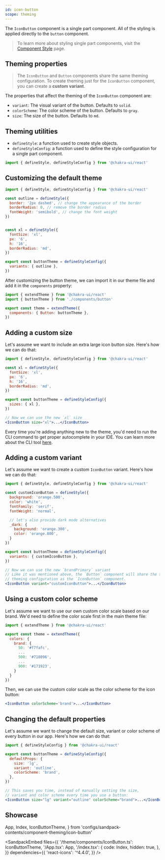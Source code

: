 ```yaml
---
id: icon-button
scope: theming
---
```


The `IconButton` component is a single part component. All of the styling is applied
directly to the `button` component.


> To learn more about styling single part components, visit the
> [Component Style](/docs/styled-system/component-style#styling-single-part-components)
> page.

## Theming properties

> The `IconButton` and `Button` components share the same theming configuration.
> To create theming just for the `IconButton` component, you can create a **custom variant**.

The properties that affect the theming of the `IconButton` component are:

- `variant`: The visual variant of the button. Defaults to `solid`.
- `colorScheme`: The color scheme of the button. Defaults to `gray`.
- `size`: The size of the button. Defaults to `md`.

## Theming utilities

- `defineStyle`: a function used to create style objects.
- `defineStyleConfig`: a function used to define the style configuration for a
  single part component.


```jsx live=false
import { defineStyle, defineStyleConfig } from '@chakra-ui/react'
```

## Customizing the default theme

```jsx live=false
import { defineStyle, defineStyleConfig } from '@chakra-ui/react'

const outline = defineStyle({
  border: '2px dashed', // change the appearance of the border
  borderRadius: 0, // remove the border radius
  fontWeight: 'semibold', // change the font weight
})


const xl = defineStyle({
  fontSize: 'xl',
  px: '6',
  h: '16',
  borderRadius: 'md',
})

export const buttonTheme = defineStyleConfig({
  variants: { outline },
})
```

After customizing the button theme, we can import it in our theme file and add
it in the `components` property:

```jsx live=false
import { extendTheme } from '@chakra-ui/react'
import { buttonTheme } from './components/button'

export const theme = extendTheme({
  components: { Button: buttonTheme },
})
```


## Adding a custom size

Let's assume we want to include an extra large icon button size. Here's how we can do
that:

```jsx live=false
import { defineStyle, defineStyleConfig } from '@chakra-ui/react'

const xl = defineStyle({
  fontSize: 'xl',
  px: '6',
  h: '16',
  borderRadius: 'md',
})

export const buttonTheme = defineStyleConfig({
  sizes: { xl },
})

// Now we can use the new `xl` size
<IconButton size="xl">...</IconButton>
```

Every time you're adding anything new to the theme, you'd need to run the CLI
command to get proper autocomplete in your IDE. You can learn more about the CLI
tool [here](/docs/styled-system/cli).

## Adding a custom variant

Let's assume we want to create a custom `IconButton` variant. Here's how we can do
that:

```jsx live=false
import { defineStyle, defineStyleConfig } from '@chakra-ui/react'

const customIconButton = defineStyle({
  background: 'orange.500',
  color: 'white',
  fontFamily: 'serif',
  fontWeight: 'normal',

  // let's also provide dark mode alternatives
  _dark: {
    background: 'orange.300',
    color: 'orange.800',
  }
})

export const buttonTheme = defineStyleConfig({
  variants: { customIconButton },
})

// Now we can use the new `brandPrimary` variant
// Like it was mentioned above, the `Button` component will share the same
// theming configuration as the `IconButton` component.
<IconButton variant="customIconButton">...</IconButton>
```

## Using a custom color scheme

Let's assume we want to use our own custom color scale based on our brand. We'd
need to define the color scale first in the main theme file:

```jsx live=false
import { extendTheme } from '@chakra-ui/react'

export const theme = extendTheme({
  colors: {
    brand: {
      50: '#f7fafc',
      ...
      500: '#718096',
      ...
      900: '#171923',
    }
  }
})
```

Then, we can use the custom color scale as the color scheme for the icon button:

```jsx live=false
<IconButton colorScheme='brand'>...</IconButton>
```

## Changing the default properties


Let's assume we want to change the default size, variant or color scheme of
every button in our app. Here's how we can do that:

```jsx live=false
import { defineStyleConfig } from '@chakra-ui/react'

export const buttonTheme = defineStyleConfig({
  defaultProps: {
    size: 'lg',
    variant: 'outline',
    colorScheme: 'brand',
  },
})

// This saves you time, instead of manually setting the size,
// variant and color scheme every time you use a button:
<IconButton size="lg" variant="outline" colorScheme="brand">...</IconButton>
```

## Showcase

  App,
  Index,
  IconButtonTheme,
} from 'configs/sandpack-contents/component-theming/icon-button'

<SandpackEmbed
  files={{
    '/theme/components/IconButton.ts': IconButtonTheme,
    '/App.tsx': App,
    '/index.tsx': {
      code: Index,
      hidden: true,
    },
  }}
  dependencies={{
    'react-icons': '^4.4.0',
  }}
/>
